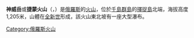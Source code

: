 {{coord|45.50|N|148.85|E|type:mountain|display=title}}

'''神威岳'''或'''捷蒙火山'''（{{lang-ru|Демон}}，{{lang-ja|神威岳/かむいだけ}}）是[[俄羅斯|俄羅斯]]的[[火山|火山]]，位於[[千島群島|千島群島]]的[[擇捉島|擇捉島]]北端，海拔高度1,205米，山體在[[全新世|全新世]]形成，該火山東北坡有一座大型瀑布。

{{Russia-geo-stub}}
[[Category:俄羅斯火山|Category:俄羅斯火山]]